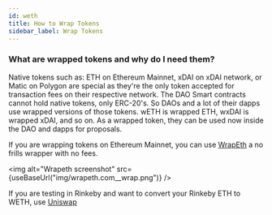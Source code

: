 ```yaml
---
id: weth
title: How to Wrap Tokens
sidebar_label: Wrap Tokens
---
```



### What are wrapped tokens and why do I need them?

Native tokens such as: ETH on Ethereum Mainnet, xDAI on xDAI network, or Matic on Polygon are special as they're the only token accepted for transaction fees on their respective network. The DAO Smart contracts cannot hold native tokens, only ERC-20's.  So DAOs and a lot of their dapps use wrapped versions of those tokens. wETH is wrapped ETH, wxDAI is wrapped xDAI, and so on. As a wrapped token, they can be used now inside the DAO and dapps for proposals.

If you are wrapping tokens on Ethereum Mainnet, you can use [WrapEth](https://wrapeth.com) a no frills wrapper with no fees.

<img alt="Wrapeth screenshot" src={useBaseUrl("img/wrapeth.com__wrap.png")} />

If you are testing in Rinkeby and want to convert your Rinkeby ETH to WETH, use [Uniswap](https://app.uniswap.org/#/swap?chain=rinkeby)
<!-- If you are testing in Göerli and want to convert your Göerli ETH to WETH, use [Uniswap](https://app.uniswap.org/#/swap?chain=goerli) -->
